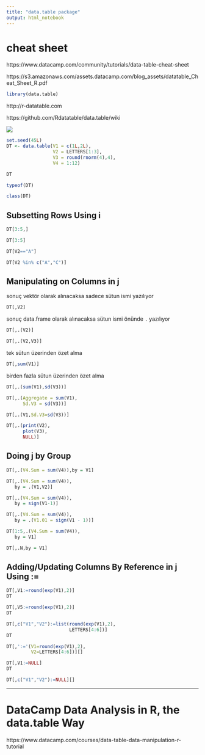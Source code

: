 ```yaml
---
title: "data.table package"
output: html_notebook
---
```


# cheat sheet

https://www.datacamp.com/community/tutorials/data-table-cheat-sheet

https://s3.amazonaws.com/assets.datacamp.com/blog_assets/datatable_Cheat_Sheet_R.pdf


```r
library(data.table)
```
http://r-datatable.com

https://github.com/Rdatatable/data.table/wiki

[![](https://raw.githubusercontent.com/wiki/Rdatatable/data.table/pictures/syntax1.jpg)](https://github.com/Rdatatable/data.table/wiki/talks/ArunSrinivasanSatRdaysBudapest2016.pdf)


```r
set.seed(45L)
DT <- data.table(V1 = c(1L,2L),
                 V2 = LETTERS[1:3],
                 V3 = round(rnorm(4),4),
                 V4 = 1:12)
```


```r
DT
```



```r
typeof(DT)
```

```r
class(DT)
```





## Subsetting Rows Using i

```r
DT[3:5,]
```



```r
DT[3:5]
```

```r
DT[V2=="A"]
```


```r
DT[V2 %in% c("A","C")]
```


## Manipulating on Columns in j

sonuç vektör olarak alınacaksa sadece sütun ismi yazılıyor

```r
DT[,V2]
```

sonuç data.frame olarak alınacaksa sütun ismi önünde `.` yazılıyor

```r
DT[,.(V2)]
```



```r
DT[,.(V2,V3)]
```

tek sütun üzerinden özet alma

```r
DT[,sum(V1)]
```

birden fazla sütun üzerinden özet alma

```r
DT[,.(sum(V1),sd(V3))]
```

```r
DT[,.(Aggregate = sum(V1),
      Sd.V3 = sd(V3))]
```

```r
DT[,.(V1,Sd.V3=sd(V3))]
```

```r
DT[,.(print(V2),
      plot(V3),
      NULL)]
```


## Doing j by Group

```r
DT[,.(V4.Sum = sum(V4)),by = V1]
```


```r
DT[,.(V4.Sum = sum(V4)),
   by = .(V1,V2)]
```




```r
DT[,.(V4.Sum = sum(V4)),
   by = sign(V1-1)]
```



```r
DT[,.(V4.Sum = sum(V4)),
   by = .(V1.01 = sign(V1 - 1))]
```


```r
DT[1:5,.(V4.Sum = sum(V4)), 
   by = V1]
```

```r
DT[,.N,by = V1]
```

## Adding/Updating Columns By Reference in j Using :=

```r
DT[,V1:=round(exp(V1),2)]
DT
```


```r
DT[,V5:=round(exp(V1),2)]
DT
```


```r
DT[,c("V1","V2"):=list(round(exp(V1),2),
                       LETTERS[4:6])]
DT
```



```r
DT[,':='(V1=round(exp(V1),2),
         V2=LETTERS[4:6])][]
```


```r
DT[,V1:=NULL]
DT
```

```r
DT[,c("V1","V2"):=NULL][]
```






---

# DataCamp Data Analysis in R, the data.table Way

https://www.datacamp.com/courses/data-table-data-manipulation-r-tutorial


